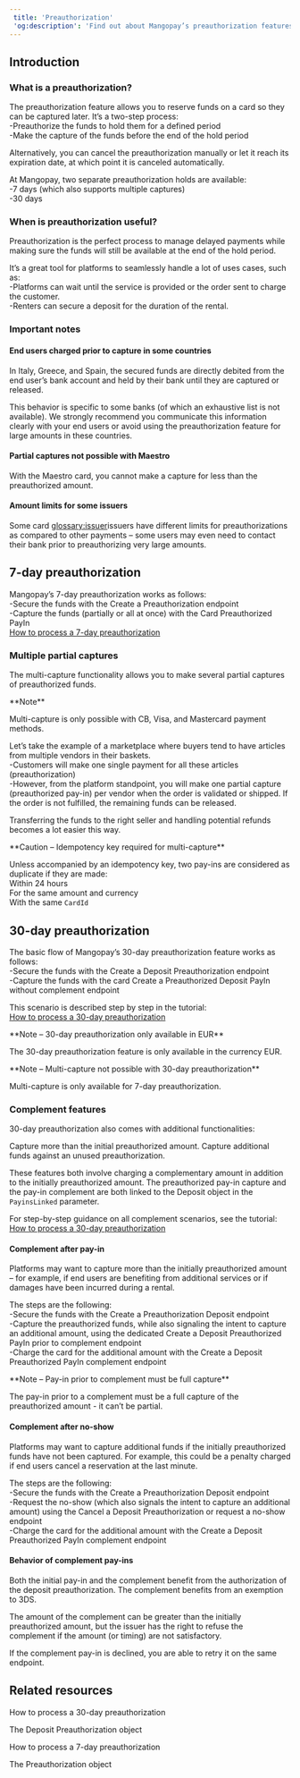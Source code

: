 ```yaml
---  
 title: 'Preauthorization'  
 'og:description': 'Find out about Mangopay’s preauthorization features to reserve funds on a card to be captured later, with 7-day or 30-day options.'  
---  
```


## Introduction  

### What is a preauthorization?  

The preauthorization feature allows you to reserve funds on a card so they can be captured later. It’s a two-step process:  
-Preauthorize the funds to hold them for a defined period  
-Make the capture of the funds before the end of the hold period  

Alternatively, you can cancel the preauthorization manually or let it reach its expiration date, at which point it is canceled automatically.  

At Mangopay, two separate preauthorization holds are available:  
-7 days (which also supports multiple captures)  
-30 days  

### When is preauthorization useful?  

Preauthorization is the perfect process to manage delayed payments while making sure the funds will still be available at the end of the hold period.  

It’s a great tool for platforms to seamlessly handle a lot of uses cases, such as:  
-Platforms can wait until the service is provided or the order sent to charge the customer.  
-Renters can secure a deposit for the duration of the rental.  

### Important notes  

#### End users charged prior to capture in some countries  

In Italy, Greece, and Spain, the secured funds are directly debited from the end user’s bank account and held by their bank until they are captured or released.  

This behavior is specific to some banks (of which an exhaustive list is not available). We strongly recommend you communicate this information clearly with your end users or avoid using the preauthorization feature for large amounts in these countries.  

#### Partial captures not possible with Maestro  

With the Maestro card, you cannot make a capture for less than the preauthorized amount.  

#### Amount limits for some issuers  

Some card <glossary:issuer>issuers</glossary> have different limits for preauthorizations as compared to other payments – some users may even need to contact their bank prior to preauthorizing very large amounts.  

## 7-day preauthorization  

Mangopay’s 7-day preauthorization works as follows:  
-Secure the funds with the Create a Preauthorization endpoint  
-Capture the funds (partially or all at once) with the Card Preauthorized PayIn  
<a href="#" class="btn Secondary normal">How to process a 7-day preauthorization</a>  

### Multiple partial captures  

The multi-capture functionality allows you to make several partial captures of preauthorized funds.  

<Note>  
**Note** 
  
Multi-capture is only possible with CB, Visa, and Mastercard payment methods.  
</Note>  

Let’s take the example of a marketplace where buyers tend to have articles from multiple vendors in their baskets.  
-Customers will make one single payment for all these articles (preauthorization)  
-However, from the platform standpoint, you will make one partial capture (preauthorized pay-in) per vendor when the order is validated or shipped. If the order is not fulfilled, the remaining funds can be released.  

Transferring the funds to the right seller and handling potential refunds becomes a lot easier this way.  

<Warning>  
**Caution – Idempotency key required for multi-capture** 
  
Unless accompanied by an idempotency key, two pay-ins are considered as duplicate if they are made:  
Within 24 hours  
For the same amount and currency  
With the same `CardId`  
</Warning>  

## 30-day preauthorization  

The basic flow of Mangopay’s 30-day preauthorization feature works as follows:  
-Secure the funds with the Create a Deposit Preauthorization endpoint   
-Capture the funds with the card Create a Preauthorized Deposit PayIn without complement endpoint   

This scenario is described step by step in the tutorial:   
<a href="#" class="btn Tertiary normal">How to process a 30-day preauthorization</a>  

<Note>  
**Note – 30-day preauthorization only available in EUR** 
  
The 30-day preauthorization feature is only available in the currency EUR.  
</Note>  

<Note>  
**Note – Multi-capture not possible with 30-day preauthorization** 
  
Multi-capture is only available for 7-day preauthorization.  
</Note>  

### Complement features  

30-day preauthorization also comes with additional functionalities: 

<CardGroup cols={2}>  
<Card title="Complement after pay-in">  
 Capture more than the initial preauthorized amount.  
</Card>  
<Card title="Complement after no-show">  
 Capture additional funds against an unused preauthorization.  
</Card>  
</CardGroup>  

These features both involve charging a complementary amount in addition to the initially preauthorized amount. The preauthorized pay-in capture and the pay-in complement are both linked to the Deposit object in the `PayinsLinked` parameter.  

For step-by-step guidance on all complement scenarios, see the tutorial:  
<a href="#" class="btn Secondary normal">How to process a 30-day preauthorization</a>  

#### Complement after pay-in  

Platforms may want to capture more than the initially preauthorized amount – for example, if end users are benefiting from additional services or if damages have been incurred during a rental.  

The steps are the following:  
-Secure the funds with the Create a Preauthorization Deposit endpoint  
-Capture the preauthorized funds, while also signaling the intent to capture an additional amount, using the dedicated Create a Deposit Preauthorized PayIn prior to complement endpoint  
-Charge the card for the additional amount with the Create a Deposit Preauthorized PayIn complement endpoint  

<Note>  
**Note – Pay-in prior to complement must be full capture** 
  
The pay-in prior to a complement must be a full capture of the preauthorized amount - it can’t be partial.   
</Note>  

#### Complement after no-show  

Platforms may want to capture additional funds if the initially preauthorized funds have not been captured. For example, this could be a penalty charged if end users cancel a reservation at the last minute.  

The steps are the following:  
-Secure the funds with the Create a Preauthorization Deposit endpoint  
-Request the no-show (which also signals the intent to capture an additional amount) using the Cancel a Deposit Preauthorization or request a no-show endpoint  
-Charge the card for the additional amount with the Create a Deposit Preauthorized PayIn complement endpoint  

#### Behavior of complement pay-ins   

Both the initial pay-in and the complement benefit from the authorization of the deposit preauthorization. The complement benefits from an exemption to 3DS.   

The amount of the complement can be greater than the initially preauthorized amount, but the issuer has the right to refuse the complement if the amount (or timing) are not satisfactory.  

If the complement pay-in is declined, you are able to retry it on the same endpoint.  

## Related resources  

<Card title="Tutorial">How to process a 30-day preauthorization</Card>  

<Card title="Endpoints">The Deposit Preauthorization object</Card>  

<Card title="Tutorial">How to process a 7-day preauthorization</Card>  

<Card title="Endpoints">The Preauthorization object</Card>